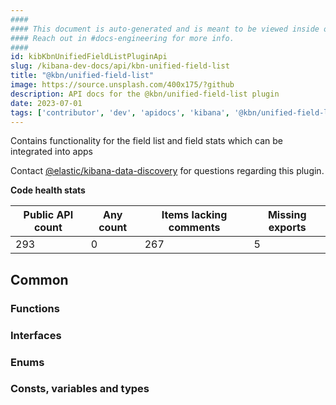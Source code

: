 ```yaml
---
####
#### This document is auto-generated and is meant to be viewed inside our experimental, new docs system.
#### Reach out in #docs-engineering for more info.
####
id: kibKbnUnifiedFieldListPluginApi
slug: /kibana-dev-docs/api/kbn-unified-field-list
title: "@kbn/unified-field-list"
image: https://source.unsplash.com/400x175/?github
description: API docs for the @kbn/unified-field-list plugin
date: 2023-07-01
tags: ['contributor', 'dev', 'apidocs', 'kibana', '@kbn/unified-field-list']
---
```


Contains functionality for the field list and field stats which can be integrated into apps

Contact [@elastic/kibana-data-discovery](https://github.com/orgs/elastic/teams/kibana-data-discovery) for questions regarding this plugin.

**Code health stats**

| Public API count  | Any count | Items lacking comments | Missing exports |
|-------------------|-----------|------------------------|-----------------|
| 293 | 0 | 267 | 5 |

## Common

### Functions
<DocDefinitionList data={kbnUnifiedFieldListObj.common.functions}/>

### Interfaces
<DocDefinitionList data={kbnUnifiedFieldListObj.common.interfaces}/>

### Enums
<DocDefinitionList data={kbnUnifiedFieldListObj.common.enums}/>

### Consts, variables and types
<DocDefinitionList data={kbnUnifiedFieldListObj.common.misc}/>

